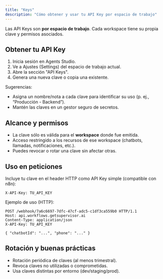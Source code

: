 ```yaml
---
title: "Keys"
description: "Cómo obtener y usar tu API Key por espacio de trabajo"
---
```


<Note>
  Las API Keys son <strong>por espacio de trabajo</strong>. Cada workspace tiene
  su propia clave y permisos asociados.
</Note>

## Obtener tu API Key

1. Inicia sesión en Agents Studio.
2. Ve a Ajustes (Settings) del espacio de trabajo actual.
3. Abre la sección "API Keys".
4. Genera una nueva clave o copia una existente.

Sugerencias:

- Asigna un nombre/nota a cada clave para identificar su uso (p. ej., “Producción - Backend”).
- Mantén las claves en un gestor seguro de secretos.

## Alcance y permisos

- La clave sólo es válida para el <strong>workspace</strong> donde fue emitida.
- Acceso restringido a los recursos de ese workspace (chatbots, llamadas, notificaciones, etc.).
- Puedes revocar o rotar una clave sin afectar otras.

## Uso en peticiones

Incluye tu clave en el header HTTP como API Key simple (compatible con n8n):

```http
X-API-Key: TU_API_KEY
```

Ejemplo de uso (HTTP):

```http
POST /webhook/7a6c6697-7dfc-47cf-adc5-c1df3ca559b0 HTTP/1.1
Host: api.workflows.getsupervisor.ai
Content-Type: application/json
X-API-Key: TU_API_KEY

{ "chatbotId": "...", "phone": "..." }
```

## Rotación y buenas prácticas

- Rotación periódica de claves (al menos trimestral).
- Revoca claves no utilizadas o comprometidas.
- Usa claves distintas por entorno (dev/staging/prod).
